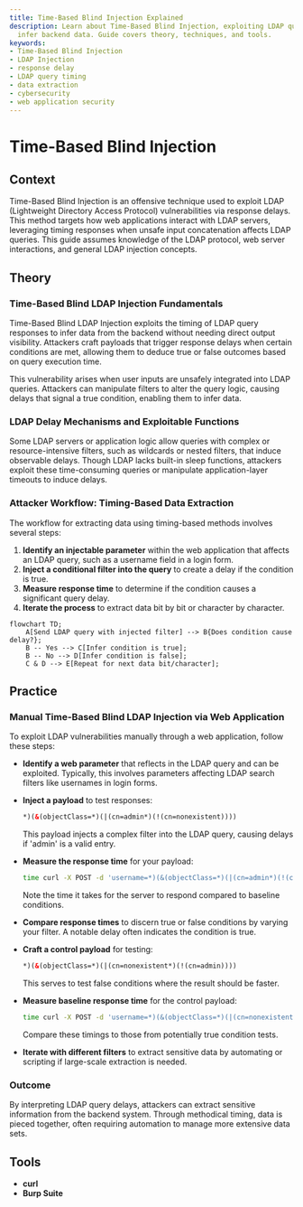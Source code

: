 ```yaml
---
title: Time-Based Blind Injection Explained
description: Learn about Time-Based Blind Injection, exploiting LDAP query times to
  infer backend data. Guide covers theory, techniques, and tools.
keywords:
- Time-Based Blind Injection
- LDAP Injection
- response delay
- LDAP query timing
- data extraction
- cybersecurity
- web application security
---
```


# Time-Based Blind Injection

## Context

Time-Based Blind Injection is an offensive technique used to exploit LDAP (Lightweight Directory Access Protocol) vulnerabilities via response delays. This method targets how web applications interact with LDAP servers, leveraging timing responses when unsafe input concatenation affects LDAP queries. This guide assumes knowledge of the LDAP protocol, web server interactions, and general LDAP injection concepts.

## Theory

### Time-Based Blind LDAP Injection Fundamentals

Time-Based Blind LDAP Injection exploits the timing of LDAP query responses to infer data from the backend without needing direct output visibility. Attackers craft payloads that trigger response delays when certain conditions are met, allowing them to deduce true or false outcomes based on query execution time.

This vulnerability arises when user inputs are unsafely integrated into LDAP queries. Attackers can manipulate filters to alter the query logic, causing delays that signal a true condition, enabling them to infer data.

### LDAP Delay Mechanisms and Exploitable Functions

Some LDAP servers or application logic allow queries with complex or resource-intensive filters, such as wildcards or nested filters, that induce observable delays. Though LDAP lacks built-in sleep functions, attackers exploit these time-consuming queries or manipulate application-layer timeouts to induce delays.

### Attacker Workflow: Timing-Based Data Extraction

The workflow for extracting data using timing-based methods involves several steps:
1. **Identify an injectable parameter** within the web application that affects an LDAP query, such as a username field in a login form.
2. **Inject a conditional filter into the query** to create a delay if the condition is true.
3. **Measure response time** to determine if the condition causes a significant query delay.
4. **Iterate the process** to extract data bit by bit or character by character.

```mermaid
flowchart TD;
    A[Send LDAP query with injected filter] --> B{Does condition cause delay?};
    B -- Yes --> C[Infer condition is true];
    B -- No --> D[Infer condition is false];
    C & D --> E[Repeat for next data bit/character];
```

## Practice

### Manual Time-Based Blind LDAP Injection via Web Application

To exploit LDAP vulnerabilities manually through a web application, follow these steps:

- **Identify a web parameter** that reflects in the LDAP query and can be exploited. Typically, this involves parameters affecting LDAP search filters like usernames in login forms.

- **Inject a payload** to test responses:
  ```xml
  *)(&(objectClass=*)(|(cn=admin*)(!(cn=nonexistent))))
  ```
  This payload injects a complex filter into the LDAP query, causing delays if 'admin' is a valid entry.

- **Measure the response time** for your payload:
  ```bash
  time curl -X POST -d 'username=*)(&(objectClass=*)(|(cn=admin*)(!(cn=nonexistent))))&password=test' https://target-app/login
  ```
  Note the time it takes for the server to respond compared to baseline conditions.

- **Compare response times** to discern true or false conditions by varying your filter. A notable delay often indicates the condition is true.

- **Craft a control payload** for testing:
  ```xml
  *)(&(objectClass=*)(|(cn=nonexistent*)(!(cn=admin))))
  ```
  This serves to test false conditions where the result should be faster.

- **Measure baseline response time** for the control payload:
  ```bash
  time curl -X POST -d 'username=*)(&(objectClass=*)(|(cn=nonexistent*)(!(cn=admin))))&password=test' https://target-app/login
  ```
  Compare these timings to those from potentially true condition tests.

- **Iterate with different filters** to extract sensitive data by automating or scripting if large-scale extraction is needed.

### Outcome

By interpreting LDAP query delays, attackers can extract sensitive information from the backend system. Through methodical timing, data is pieced together, often requiring automation to manage more extensive data sets.

## Tools

- **curl**
- **Burp Suite**
